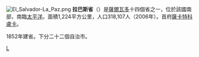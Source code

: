[[File:El_Salvador-La_Paz.png|right]]
'''拉巴斯省'''（{{lang-es|La Paz}}）是[[薩爾瓦多|薩爾瓦多]]十四個省之一，位於該國南部，南臨[[太平洋|太平洋]]。面積1,224平方公里，人口318,107人（2006年）。首府[[薩卡特科盧卡_(拉巴斯省)|薩卡特科盧卡]]。

1852年建省。下分二十二個自治市。

{{萨尔瓦多省份}}

[[Category:薩爾瓦多省份|L]]